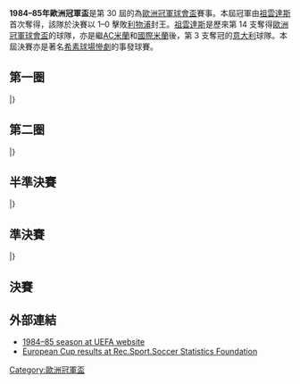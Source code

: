 {{Infobox 國際足球賽事賽季
| tourney_name          = 歐洲冠軍盃
| year                  = 1984–85
| image                 = Stade Roi Baudouin.JPG
| size                  = 300px
| caption               = 決賽於[[布魯塞爾|布魯塞爾]]的[[博杜安國王體育場|希素球場]]舉行
| edition               = 30
| defending_champ_other = {{flagicon|ENG}} [[利物浦足球俱樂部|利物浦]]
| dates                 = 1984年9月19日–1985年5月29日
| num_teams             = 32 隊
| associations          = 32
| champion_other        = {{flagicon|ITA}} [[尤文圖斯足球俱樂部|祖雲達斯]]
| count                 = 1
| second_other          = {{flagicon|ENG}} [[利物浦足球俱樂部|利物浦]]
| matches               = 61
| goals                 = 186
| attendance            = 
| top_scorer            = {{flagicon|SWE}} {{link-en|托祖恩·尼爾遜|Torbjörn Nilsson}}<br> {{flagicon|FRA}} [[米歇爾·普拉蒂尼|柏天尼]]<br> （各 7 球）
| player                = 
| prevseason            = [[1983–84年歐洲冠軍盃|1983–84]]
| nextseason            = [[1985–86年歐洲冠軍盃|1985–86]]
}}

'''1984–85年歐洲冠軍盃'''是第 30 屆的為[[歐洲冠軍聯賽|歐洲冠軍球會盃]]賽事。本屆冠軍由[[尤文圖斯足球俱樂部|祖雲達斯]]首次奪得，該隊於決賽以 1–0 擊敗[[利物浦足球俱樂部|利物浦]]封王。[[尤文圖斯足球俱樂部|祖雲達斯]]是歷來第 14 支奪得[[歐洲冠軍聯賽|歐洲冠軍球會盃]]的球隊，亦是繼[[AC米蘭|AC米蘭]]和[[國際米蘭足球俱樂部|國際米蘭]]後，第 3 支奪冠的[[意大利|意大利]]球隊。本屆決賽亦是著名[[希素球場慘劇|希素球場慘劇]]的事發球賽。

== 第一圈 ==
{{TwoLegStart}}
{{TwoLegResult|[[坦佩雷聯足球俱樂部|伊爾韋斯]]|FIN|1–6|'''[[尤文圖斯足球俱樂部|祖雲達斯]]'''|ITA|0–4|1–2}}
{{TwoLegResult|'''[[蘇黎世草蜢足球俱樂部|草蜢]]'''|SUI|4–3|[[布達佩斯捍衛者足球俱樂部|漢維特]]|HUN|var2=1957|3–1|1–2}}
{{TwoLegResult|[[華拉倫加足球會|華拉倫加]]|NOR|3–5|'''[[布拉格斯巴達足球俱樂部|布拉格斯巴達]]'''|TCH|3–3|0–2}}
{{TwoLegResult|[[愛尔巴桑尼足球俱樂部|艾巴辛尼]]|ALB|var1=1946|0–6|'''[[林比足球俱樂部|寧比]]'''|DEN|0–3|0–3}}
{{TwoLegResult|'''[[波爾多足球俱樂部|波爾多]]'''|FRA|3–2|[[畢爾巴鄂競技俱樂部|畢爾包]]|ESP|3–2|0–0}}
{{TwoLegResult|'''[[布加勒斯特迪納摩足球俱樂部|布加勒斯特戴拿模]]'''|ROU|var1=1965|5–3|[[奧摩尼亞體育會|奧摩尼亞]]|CYP|4–1|1–2}}
{{TwoLegResult|'''[[索菲亞列夫斯基足球俱樂部|利夫斯基斯巴達]]'''|BUL|var1=1971|3–3{{agr}}|[[斯圖加特足球俱樂部|史特加]]|FRG|1–1|2–2}}
{{TwoLegResult|[[特拉布宗體育|特拉布宗]]|TUR|1–3|'''[[第聶伯羅彼得羅夫斯克足球俱樂部|迪尼普]]'''|URS|1–0|0–3}}
{{TwoLegResult|[[阿伯丁足球俱樂部|鴨巴甸]]|SCO|3–3{{pso|4–5}}|'''[[柏林戴拿模足球會|柏林戴拿模]]'''|GDR|2–1|1–2{{aet}}}}
{{TwoLegResult|'''[[奧地利維也納足球會|奧地利維也納]]'''|AUT|8–0|[[瓦萊塔足球俱樂部|華列達]]|MLT|4–0|4–0}}
{{TwoLegResult|[[波茲南萊克足球俱樂部|列治普斯納]]|POL|0–5|'''[[利物浦足球俱樂部|利物浦]]'''|ENG|0–1|0–4}}
{{TwoLegResult|[[貝爾格萊德紅星足球俱樂部|貝爾格萊德紅星]]|YUG|3–4|'''[[里斯本與本菲卡體育俱樂部|賓菲加]]'''|POR|3–2|0–2}}
{{TwoLegResult|[[貝根阿弗尼爾足球會|貝根阿弗尼爾]]|LUX|0–17|'''[[哥登堡體育會|哥登堡]]'''|SWE|0–8|0–9}}
{{TwoLegResult|[[阿克拉內斯競技俱樂部|阿簡尼斯]]|ISL|2–7|'''[[貝弗倫皇家體育會|比華倫]]'''|BEL|2–2|0–5}}
{{TwoLegResult|[[飛燕諾|飛燕諾]]|NED|1–2|'''[[帕納辛奈科斯足球俱樂部|彭拿典奈高斯]]'''|GRE|0–0|1–2}}
{{TwoLegResult|'''[[連菲特足球俱樂部|連菲特]]'''|NIR|1–1{{agr}}|[[沙姆洛克流浪足球俱樂部|沙姆洛克流浪]]|IRL|0–0|1–1}}
|}

== 第二圈 ==
{{TwoLegStart}}
{{TwoLegResult|'''[[尤文圖斯足球俱樂部|祖雲達斯]]'''|ITA|6–2|[[蘇黎世草蜢足球俱樂部|草蜢]]|SUI|2–0|4–2}}
{{TwoLegResult|'''[[布拉格斯巴達足球俱樂部|布拉格斯巴達]]'''|TCH|2–1|[[林比足球俱樂部|寧比]]|DEN|0–0|2–1}}
{{TwoLegResult|'''[[波爾多足球俱樂部|波爾多]]'''|FRA|2–1|[[布加勒斯特迪納摩足球俱樂部|布加勒斯特戴拿模]]|ROU|var2=1965|1–0|1–1}}
{{TwoLegResult|[[索菲亞列夫斯基足球俱樂部|利夫斯基斯巴達]]|BUL|var1=1971|3–3{{agr}}|'''[[第聶伯羅彼得羅夫斯克足球俱樂部|迪尼普]]'''|URS|3–1|0–2}}
{{TwoLegResult|[[柏林戴拿模足球會|柏林戴拿模]]|GDR|4–5|'''[[奧地利維也納足球會|奧地利維也納]]'''|AUT|3–3|1–2}}
{{TwoLegResult|'''[[利物浦足球俱樂部|利物浦]]'''|ENG|3–2|[[里斯本與本菲卡體育俱樂部|賓菲加]]|POR|3–1|0–1}}
{{TwoLegResult|'''[[哥登堡體育會|哥登堡]]'''|SWE|2–2{{agr}}|[[貝弗倫皇家體育會|比華倫]]|BEL|1–0|1–2}}
{{TwoLegResult|'''[[帕納辛奈科斯足球俱樂部|彭拿典奈高斯]]'''|GRE|5–4|[[連菲特足球俱樂部|連菲特]]|NIR|2–1|3–3}}
|}

== 半準決賽 ==
{{TwoLegStart}}
{{TwoLegResult|'''[[尤文圖斯足球俱樂部|祖雲達斯]]'''|ITA|3–1|[[布拉格斯巴達足球俱樂部|布拉格斯巴達]]|TCH|3–0|0–1}}
{{TwoLegResult|'''[[波爾多足球俱樂部|波爾多]]'''|FRA|2–2{{pso|5–3}}|[[第聶伯羅彼得羅夫斯克足球俱樂部|迪尼普]]|URS|1–1|1–1{{aet}}}}
{{TwoLegResult|[[奧地利維也納足球會|奧地利維也納]]|AUT|2–5|'''[[利物浦足球俱樂部|利物浦]]'''|ENG|1–1|1–4}}
{{TwoLegResult|[[哥登堡體育會|哥登堡]]|SWE|2–3|'''[[帕納辛奈科斯足球俱樂部|彭拿典奈高斯]]'''|GRE|0–1|2–2}}
|}

== 準決賽 ==
{{TwoLegStart}}
{{TwoLegResult|'''[[尤文圖斯足球俱樂部|祖雲達斯]]'''|ITA|3–2|[[波爾多足球俱樂部|波爾多]]|FRA|3–0|0–2}}
{{TwoLegResult|'''[[利物浦足球俱樂部|利物浦]]'''|ENG|5–0|[[帕納辛奈科斯足球俱樂部|彭拿典奈高斯]]|GRE|4–0|1–0}}
|}

== 決賽 ==
{{main|1985年歐洲冠軍盃決賽}}

{{footballbox
|date = 1985年5月29日
|team1 = [[尤文圖斯足球俱樂部|祖雲達斯]] {{flagicon|ITA}}
|score = 1–0
|report = [http://www.uefa.com/uefachampionsleague/season=1984/matches/round=1043/match=63928/postmatch/lineups/index.html 報告]
|team2 = {{flagicon|ENG}} [[利物浦足球俱樂部|利物浦]]
|goals1 = 
|goals2 = 
|stadium = [[博杜安國王體育場|希素球場]]，[[布魯塞爾|布魯塞爾]]
|attendance = 59,000
|referee = André Daina（[[瑞士足球協會|瑞士]]）
}}

== 外部連結 ==
*[http://www.uefa.com/uefachampionsleague/season=1984/matches/all/index.html 1984–85 season at UEFA website]{{Wayback|url=http://www.uefa.com/uefachampionsleague/season=1984/matches/all/index.html |date=20191204081043 }}
*[http://www.rsssf.com/ec/ecomp.html European Cup results at Rec.Sport.Soccer Statistics Foundation]{{Wayback|url=http://www.rsssf.com/ec/ecomp.html |date=20180116045414 }}

{{歐洲冠軍聯賽球季}}
{{國際俱樂部足球}}

[[Category:歐洲冠軍盃|Category:歐洲冠軍盃]]